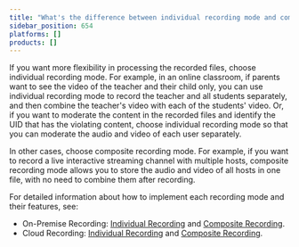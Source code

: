 ```yaml
---
title: "What's the difference between individual recording mode and composite recording mode?"
sidebar_position: 654
platforms: []
products: []
---
```


If you want more flexibility in processing the recorded files, choose individual recording mode. For example, in an online classroom, if parents want to see the video of the teacher and their child only, you can use individual recording mode to record the teacher and all students separately, and then combine the teacher's video with each of the students' video. Or, if you want to moderate the content in the recorded files and identify the UID that has the violating content, choose individual recording mode so that you can moderate the audio and video of each user separately.

In other cases, choose composite recording mode. For example, if you want to record a live interactive streaming channel with multiple hosts, composite recording mode allows you to store the audio and video of all hosts in one file, with no need to combine them after recording.

For detailed information about how to implement each recording mode and their features, see:

- On-Premise Recording: [Individual Recording](/on-premise-recording/develop/individual-mode/) and [Composite Recording](/on-premise-recording/develop/composite-mode/).
- Cloud Recording: [Individual Recording](/cloud-recording/develop/individual-mode/) and [Composite Recording](/cloud-recording/develop/composite-mode/).
